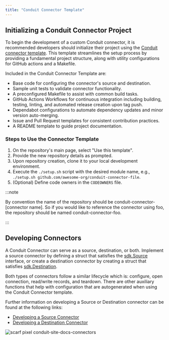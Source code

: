 ```yaml
---
title: "Conduit Connector Template"
---
```


## Initializing a Conduit Connector Project

To begin the development of a custom Conduit connector, it is recommended developers should initialize their project using the [Conduit connector template](https://github.com/ConduitIO/conduit-connector-template). This template streamlines the setup process by providing a fundamental project structure, along with utility configurations for GitHub actions and a Makefile.

Included in the Conduit Connector Template are:

- Base code for configuring the connector's source and destination.
- Sample unit tests to validate connector functionality.
- A preconfigured Makefile to assist with common build tasks.
- GitHub Actions Workflows for continuous integration including building, testing, linting, and automated release creation upon tag push.
- Dependabot configurations to automate dependency updates and minor version auto-merging.
- Issue and Pull Request templates for consistent contribution practices.
- A README template to guide project documentation.

### Steps to Use the Connector Template

1. On the repository's main page, select "Use this template".
2. Provide the new repository details as prompted.
3. Upon repository creation, clone it to your local development environment.
4. Execute the `./setup.sh` script with the desired module name, e.g., `./setup.sh github.com/awesome-org/conduit-connector-file`.
5. (Optional) Define code owners in the `CODEOWNERS` file.

:::note

By convention the name of the repository should be conduit-connector-[connector name]. So if you would like to reference the connector using foo, the repository should be named conduit-connector-foo.

:::

## Developing Connectors

A Conduit Connector can serve as a source, destination, or both. Implement a source connector by defining a struct that satisfies the [sdk.Source](<https://pkg.go.dev/github.com/conduitio/conduit-connector-sdk#Source>) interface, or create a destination connector by creating a struct that satisfies [sdk.Destination](<https://pkg.go.dev/github.com/conduitio/conduit-connector-sdk#Destination>).

Both types of connectors follow a similar lifecycle which is: configure, open connection, read/write records, and teardown.  There are other auxiliary functions that help with configuration that are autogenerated when using the Conduit Connector template.

Further information on developing a Source or Destination connector can be found at the following links:

- [Developing a Source Connector](/docs/connectors/building-connectors/developing-source-connectors.mdx)
- [Developing a Destination Connector](/docs/connectors/building-connectors/developing-destination-connectors.mdx)

![scarf pixel conduit-site-docs-connectors](https://static.scarf.sh/a.png?x-pxid=2fa824d7-fd94-4cf9-a5c8-ea63c9860213)